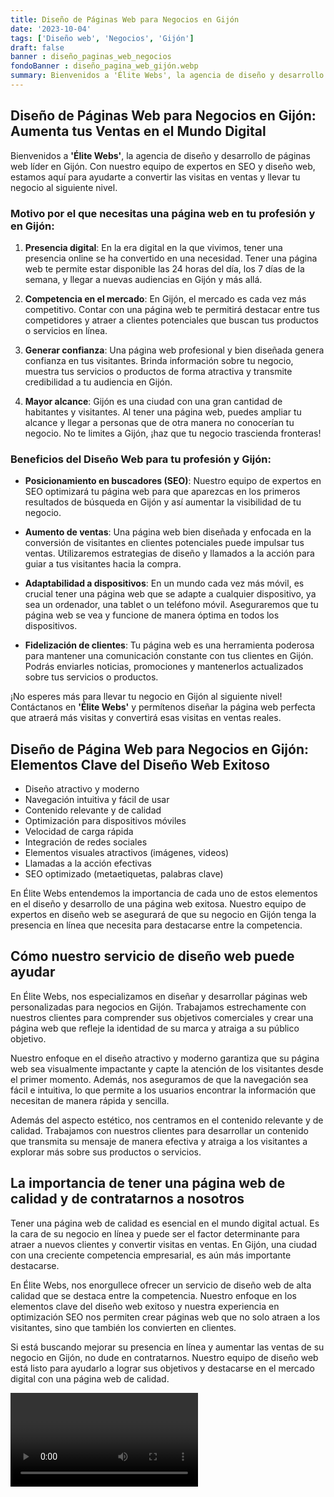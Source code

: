 ```yaml
---
title: Diseño de Páginas Web para Negocios en Gijón
date: '2023-10-04'
tags: ['Diseño web', 'Negocios', 'Gijón']
draft: false
banner : diseño_paginas_web_negocios
fondoBanner : diseño_pagina_web_gijón.webp
summary: Bienvenidos a 'Élite Webs', la agencia de diseño y desarrollo de páginas web líder en Gijón. Con nuestro equipo de expertos en SEO y diseño web, estamos aquí para ayudarte a convertir las visitas en ventas y llevar tu negocio al siguiente nivel.
---
```


## Diseño de Páginas Web para Negocios en Gijón: Aumenta tus Ventas en el Mundo Digital

Bienvenidos a **'Élite Webs'**, la agencia de diseño y desarrollo de páginas web líder en Gijón. Con nuestro equipo de expertos en SEO y diseño web, estamos aquí para ayudarte a convertir las visitas en ventas y llevar tu negocio al siguiente nivel.

### Motivo por el que necesitas una página web en tu profesión y en Gijón:

1. **Presencia digital**: En la era digital en la que vivimos, tener una presencia online se ha convertido en una necesidad. Tener una página web te permite estar disponible las 24 horas del día, los 7 días de la semana, y llegar a nuevas audiencias en Gijón y más allá.

2. **Competencia en el mercado**: En Gijón, el mercado es cada vez más competitivo. Contar con una página web te permitirá destacar entre tus competidores y atraer a clientes potenciales que buscan tus productos o servicios en línea.

3. **Generar confianza**: Una página web profesional y bien diseñada genera confianza en tus visitantes. Brinda información sobre tu negocio, muestra tus servicios o productos de forma atractiva y transmite credibilidad a tu audiencia en Gijón.

4. **Mayor alcance**: Gijón es una ciudad con una gran cantidad de habitantes y visitantes. Al tener una página web, puedes ampliar tu alcance y llegar a personas que de otra manera no conocerían tu negocio. No te limites a Gijón, ¡haz que tu negocio trascienda fronteras!

### Beneficios del Diseño Web para tu profesión y Gijón:

- **Posicionamiento en buscadores (SEO)**: Nuestro equipo de expertos en SEO optimizará tu página web para que aparezcas en los primeros resultados de búsqueda en Gijón y así aumentar la visibilidad de tu negocio.

- **Aumento de ventas**: Una página web bien diseñada y enfocada en la conversión de visitantes en clientes potenciales puede impulsar tus ventas. Utilizaremos estrategias de diseño y llamados a la acción para guiar a tus visitantes hacia la compra.

- **Adaptabilidad a dispositivos**: En un mundo cada vez más móvil, es crucial tener una página web que se adapte a cualquier dispositivo, ya sea un ordenador, una tablet o un teléfono móvil. Aseguraremos que tu página web se vea y funcione de manera óptima en todos los dispositivos.

- **Fidelización de clientes**: Tu página web es una herramienta poderosa para mantener una comunicación constante con tus clientes en Gijón. Podrás enviarles noticias, promociones y mantenerlos actualizados sobre tus servicios o productos.

¡No esperes más para llevar tu negocio en Gijón al siguiente nivel! Contáctanos en **'Élite Webs'** y permítenos diseñar la página web perfecta que atraerá más visitas y convertirá esas visitas en ventas reales.

<GifSeo />

<Cta />

## Diseño de Página Web para Negocios en Gijón: Elementos Clave del Diseño Web Exitoso

- Diseño atractivo y moderno
- Navegación intuitiva y fácil de usar
- Contenido relevante y de calidad
- Optimización para dispositivos móviles
- Velocidad de carga rápida
- Integración de redes sociales
- Elementos visuales atractivos (imágenes, videos)
- Llamadas a la acción efectivas
- SEO optimizado (metaetiquetas, palabras clave)

En Élite Webs entendemos la importancia de cada uno de estos elementos en el diseño y desarrollo de una página web exitosa. Nuestro equipo de expertos en diseño web se asegurará de que su negocio en Gijón tenga la presencia en línea que necesita para destacarse entre la competencia.

## Cómo nuestro servicio de diseño web puede ayudar

En Élite Webs, nos especializamos en diseñar y desarrollar páginas web personalizadas para negocios en Gijón. Trabajamos estrechamente con nuestros clientes para comprender sus objetivos comerciales y crear una página web que refleje la identidad de su marca y atraiga a su público objetivo.

Nuestro enfoque en el diseño atractivo y moderno garantiza que su página web sea visualmente impactante y capte la atención de los visitantes desde el primer momento. Además, nos aseguramos de que la navegación sea fácil e intuitiva, lo que permite a los usuarios encontrar la información que necesitan de manera rápida y sencilla.

Además del aspecto estético, nos centramos en el contenido relevante y de calidad. Trabajamos con nuestros clientes para desarrollar un contenido que transmita su mensaje de manera efectiva y atraiga a los visitantes a explorar más sobre sus productos o servicios.

## La importancia de tener una página web de calidad y de contratarnos a nosotros

Tener una página web de calidad es esencial en el mundo digital actual. Es la cara de su negocio en línea y puede ser el factor determinante para atraer a nuevos clientes y convertir visitas en ventas. En Gijón, una ciudad con una creciente competencia empresarial, es aún más importante destacarse.

En Élite Webs, nos enorgullece ofrecer un servicio de diseño web de alta calidad que se destaca entre la competencia. Nuestro enfoque en los elementos clave del diseño web exitoso y nuestra experiencia en optimización SEO nos permiten crear páginas web que no solo atraen a los visitantes, sino que también los convierten en clientes.

Si está buscando mejorar su presencia en línea y aumentar las ventas de su negocio en Gijón, no dude en contratarnos. Nuestro equipo de diseño web está listo para ayudarlo a lograr sus objetivos y destacarse en el mercado digital con una página web de calidad.

<Video />

<CtaBot job='Negocios' city='Gijón'/>

<Gmaps query='Gijón+españa+maps' />